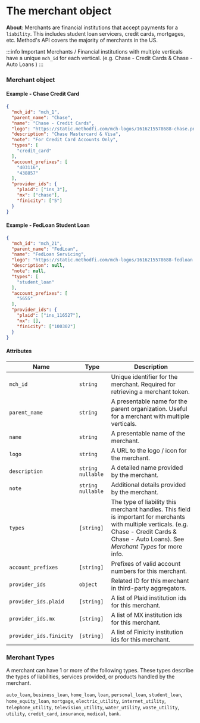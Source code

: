 # The merchant object

**About**: Merchants are financial institutions that accept payments for a `liability`. This includes student loan servicers, credit cards, mortgages, etc. Method's API covers the majority of merchants in the US.

:::info Important
Merchants / Financial institutions with multiple verticals have a unique `mch_id` for each vertical. (e.g. Chase - Credit Cards & Chase - Auto Loans )
:::

### Merchant object

#### Example - Chase Credit Card
```json
{
  "mch_id": "mch_1",
  "parent_name": "Chase",
  "name": "Chase - Credit Cards",
  "logo": "https://static.methodfi.com/mch-logos/1616215578688-chase.png",
  "description": "Chase Mastercard & Visa",
  "note": "For Credit Card Accounts Only",
  "types": [
    "credit_card"
  ],
  "account_prefixes": [
    "403116",
    "438857"
  ],
  "provider_ids": {
    "plaid": ["ins_3"],
    "mx": ["chase"],
    "finicity": ["5"]
  }
}
```

#### Example - FedLoan Student Loan
```json
{
  "mch_id": "mch_21",
  "parent_name": "FedLoan",
  "name": "FedLoan Servicing",
  "logo": "https://static.methodfi.com/mch-logos/1616215578688-fedloan.png",
  "description": null,
  "note": null,
  "types": [
    "student_loan"
  ],
  "account_prefixes": [
    "5655"
  ],
  "provider_ids": {
    "plaid": ["ins_116527"],
    "mx": [],
    "finicity": ["100302"]
  }
}
```

#### Attributes

| Name                    | Type                | Description                                                                                                                                                  |
|-------------------------|---------------------|--------------------------------------------------------------------------------------------------------------------------------------------------------------|
| `mch_id`                | `string`            | Unique identifier for the merchant. Required for retrieving a merchant token.                                                                                |
| `parent_name`           | `string`            | A presentable name for the parent organization. Useful for a merchant with multiple verticals.                                                               |
| `name`                  | `string`            | A presentable name of the merchant.                                                                                                                          |
| `logo`                  | `string`            | A URL to the logo / icon for the merchant.                                                                                                                   |
| `description`           | `string` `nullable` | A detailed name provided by the merchant.                                                                                                                    |
| `note`                  | `string` `nullable` | Additional details provided by the merchant.                                                                                                                 |
| `types`                 | `[string]`          | The type of liability this merchant handles. This field is important for merchants with multiple verticals. (e.g. Chase - Credit Cards & Chase - Auto Loans). See *Merchant Types* for more info. |
| `account_prefixes`      | `[string]`          | Prefixes of valid account numbers for this merchant.                                                                                                         |
| `provider_ids`          | `object`            | Related ID for this merchant in third-party aggregators.                                                                                                     |
| `provider_ids.plaid`    | `[string]` | A list of Plaid institution ids for this merchant.                                                                                                                  |
| `provider_ids.mx`       | `[string]` | A list of MX institution ids for this merchant.                                                                                                                     |
| `provider_ids.finicity` | `[string]` | A list of Finicity institution ids for this merchant.                                                                                                               |

### Merchant Types

A merchant can have 1 or more of the following types. These types describe the types of liabilities, services provided, or products handled by the merchant.

`auto_loan`, `business_loan`, `home_loan`, `loan`, `personal_loan`, `student_loan`, `home_equity_loan`, `mortgage`, `electric_utility`, `internet_utility`, `telephone_utility`, `television_utility`, `water_utility`, `waste_utility`, `utility`, `credit_card`, `insurance`, `medical`, `bank`.
